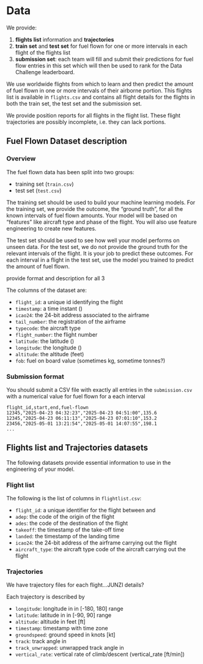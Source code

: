 # Data
We provide:

1. **flights list** information and **trajectories**
1. **train set** and **test set** for fuel flown for one or more intervals
   in each flight of the flights list
1. **submission set**: each team will fill and submit their predictions
   for fuel flow entries in this set which will then be used to rank for
   the Data Challenge leaderboard.

We use worldwide flights from which to learn and then predict the amount of 
fuel flown in one or more intervals of their airborne portion.
This flights list is available in `flights.csv` and contains all flight
details for the flights in both the train set, the test set and the submission
set.

We provide \acr{ADS-B} position reports for all flights in
the flight list. These flight trajectories are possibly incomplete,
i.e. they can lack portions.



## Fuel Flown Dataset description

### Overview

The fuel flown data has been split into two groups:

* training set (`train.csv`)
* test set (`test.csv`)

The training set should be used to build your machine learning models.
For the training set, we provide the outcome, the “ground truth”, for all
the known intervals of fuel flown amounts.
Your model will be based on “features” like aircraft type and phase of the
flight. You will also use feature engineering to create new features.

The test set should be used to see how well your model performs on unseen data. For the test set, we do not provide the ground truth for the relevant intervals
of the flight. It is your job to predict these outcomes.
For each interval in a flight in the test set, use the model you trained to
predict the amount of fuel flown.

[provide format and description for all 3]{fg="white" bg="red"}

The columns of the dataset are: 

* `flight_id`: a unique id identifying the flight
* `timestamp`: a time instant (\acr{UTC})
* `icao24`: the \acr{ICAO} 24-bit address associated to the airframe
* `tail_number`: the registration of the airframe
* `typecode`: the \acr{ICAO} aircraft type
* `flight_number`: the flight number
* `latitude`: the latitude (\acr{DD})
* `longitude`: the longitude (\acr{DD})
* `altitude`: the altitude (feet)
* `fob`: fuel on board value (sometimes kg, sometime tonnes?)



### Submission format

You should submit a CSV file with exactly all entries in the `submission.csv`
with a numerical value for fuel flown for a each interval

```
flight_id,start,end,fuel-flown
12345,"2025-04-23 04:32:23","2025-04-23 04:51:00",135.6
12345,"2025-04-23 06:11:13","2025-04-23 07:01:10",153.2
23456,"2025-05-01 13:21:54","2025-05-01 14:07:55",198.1
...
```

## Flights list and Trajectories datasets

The following datasets provide essential information to use in the engineering
of your model.

### Flight list
The following is the list of columns in `flightlist.csv`:

* `flight_id`: a unique identifier for the flight between \acr{ADEP} and
  \acr{ADES}
* `adep`: the \acr{ICAO} code of the origin of the flight
* `ades`: the \acr{ICAO} code of the destination of the flight
* `takeoff`: the \acr{UTC} timestamp of the take-off time
* `landed`: the \acr{UTC} timestamp of the landing time
* `icao24`: the \acr{ICAO} 24-bit address of the airframe carrying out the flight
* `aircraft_type`: the \acr{ICAO} aircraft type code of the aircraft carrying
  out the flight


### Trajectories
We have trajectory files for each flight...JUNZI details?

Each trajectory is described by

* `longitude`: longitude in \acr{DD} in [-180, 180] range
* `latitude`: latitude in \acr{DD} in [-90, 90] range
* `altitude`: altitude in feet [ft]
* `timestamp`: timestamp with time zone
* `groundspeed`: ground speed in knots [kt]
* `track`: track angle in \acr{DD}
* `track_unwrapped`: unwrapped track angle in \acr{DD}
* `vertical_rate`: vertical rate of climb/descent (vertical_rate [ft/min])

